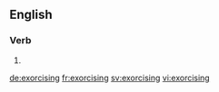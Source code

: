==English==

===Verb===
{{head|en}}

# {{present participle of|exorcise|lang=en}}

[[de:exorcising]]
[[fr:exorcising]]
[[sv:exorcising]]
[[vi:exorcising]]